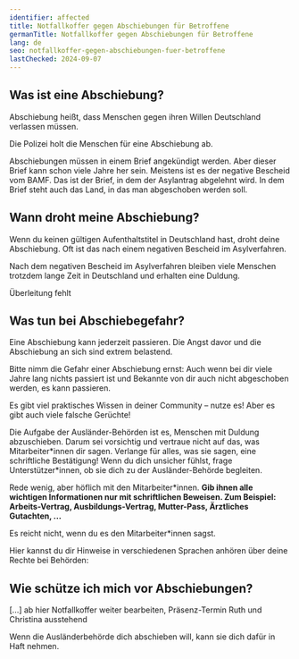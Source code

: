 ```yaml
---
identifier: affected
title: Notfallkoffer gegen Abschiebungen für Betroffene
germanTitle: Notfallkoffer gegen Abschiebungen für Betroffene
lang: de
seo: notfallkoffer-gegen-abschiebungen-fuer-betroffene
lastChecked: 2024-09-07
---
```



<Block identifier="kit-info" />

## Was ist eine Abschiebung?

Abschiebung heißt, dass Menschen gegen ihren Willen Deutschland verlassen müssen.

Die Polizei holt die Menschen für eine Abschiebung ab.

Abschiebungen müssen in einem Brief angekündigt werden. Aber dieser Brief kann schon viele Jahre her sein. Meistens ist es der negative Bescheid vom BAMF. Das ist der Brief, in dem der Asylantrag abgelehnt wird. In dem Brief steht auch das Land, in das man abgeschoben werden soll.

## Wann droht meine Abschiebung?

Wenn du keinen gültigen Aufenthaltstitel in Deutschland hast, droht deine Abschiebung. Oft ist das nach einem negativen Bescheid im Asylverfahren.

[//]: # '::: info'
[//]: # 'Weitere Informationen zu: "Negative Entscheidungen im Asylverfahren"'
[//]: # ':::'

<FlyerBox identifier="decision">
  <FlyerBlock identifier="decision" />
</FlyerBox>

Nach dem negativen Bescheid im Asylverfahren bleiben viele Menschen trotzdem lange Zeit in Deutschland und erhalten eine Duldung.

<FlyerBox identifier="deportation">
  <Block identifier="deportation-danger" />
</FlyerBox>

Überleitung fehlt

<FlyerBox identifier="duldung">
  <FlyerBlock identifier="duldung" />
</FlyerBox>

## Was tun bei Abschiebegefahr?

Eine Abschiebung kann jederzeit passieren. Die Angst davor und die Abschiebung an sich sind extrem belastend.

<FlyerBox identifier="stress">
  <FlyerBlock identifier="stress" />
</FlyerBox>

Bitte nimm die Gefahr einer Abschiebung ernst: Auch wenn bei dir viele Jahre lang nichts passiert ist und Bekannte von dir auch nicht abgeschoben werden, es kann passieren.

Es gibt viel praktisches Wissen in deiner Community – nutze es! Aber es gibt auch viele falsche Gerüchte!

<Block identifier="get-legal-advice" />

<FlyerBox identifier="residence">
  <FlyerBlock identifier="residence" />
</FlyerBox>

Die Aufgabe der Ausländer-Behörden ist es, Menschen mit Duldung abzuschieben. Darum sei vorsichtig und vertraue nicht auf das, was Mitarbeiter\*innen dir sagen. Verlange für alles, was sie sagen, eine schriftliche Bestätigung! Wenn du dich unsicher fühlst, frage Unterstützer\*innen, ob sie dich zu der Ausländer-Behörde begleiten.

Rede wenig, aber höflich mit den Mitarbeiter\*innen. **Gib ihnen alle wichtigen Informationen nur mit schriftlichen Beweisen. Zum Beispiel: Arbeits-Vertrag, Ausbildungs-Vertrag, Mutter-Pass, Ärztliches Gutachten, ...**

Es reicht nicht, wenn du es den Mitarbeiter\*innen sagst.

Hier kannst du dir Hinweise in verschiedenen Sprachen anhören über deine Rechte bei Behörden:

[//]: # '<ExternalShortLink identifier="sfr-audio" />'

## Wie schütze ich mich vor Abschiebungen?

<FlyerBox identifier="deportation">
  <Block identifier="deportation-protection" />
</FlyerBox>

[...] ab hier Notfallkoffer weiter bearbeiten, Präsenz-Termin Ruth und Christina ausstehend

Wenn die Ausländerbehörde dich abschieben will, kann sie dich dafür in Haft nehmen.

<FlyerBox identifier="detention">
  <FlyerBlock identifier="detention" />
</FlyerBox>
